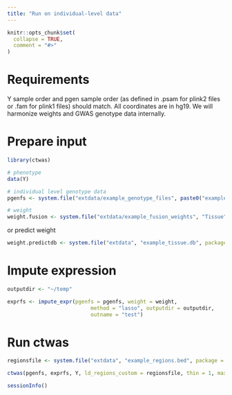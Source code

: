 ```yaml
---
title: "Run on individual-level data"
---
```


```r
knitr::opts_chunk$set(
  collapse = TRUE,
  comment = "#>"
)
```

# Requirements

Y sample order and pgen sample order (as defined in .psam for plink2 files or .fam for plink1 files) should match. All coordinates are in hg19. We will harmonize weights and GWAS genotype data internally.

# Prepare input

```r
library(ctwas)
```

```r
# phenotype
data(Y)

# individual level genotype data
pgenfs <- system.file("extdata/example_genotype_files", paste0("example_chr", 1:22, ".pgen"), package = "ctwas")

# weight
weight.fusion <- system.file("extdata/example_fusion_weights", "Tissue", package = "ctwas")
```

or predict weight

```r
weight.predictdb <- system.file("extdata", "example_tissue.db", package = "ctwas") 
```

# Impute expression
```r
outputdir <- "~/temp"

exprfs <- impute_expr(pgenfs = pgenfs, weight = weight,
                           method = "lasso", outputdir = outputdir,
                           outname = "test")
```

# Run ctwas 
```r
regionsfile <- system.file("extdata", "example_regions.bed", package = "ctwas")

ctwas(pgenfs, exprfs, Y, ld_regions_custom = regionsfile, thin = 1, max_snp_region = 20, outputdir = outputdir, outname = "test", ncore = 1)
```

```r
sessionInfo()
```
